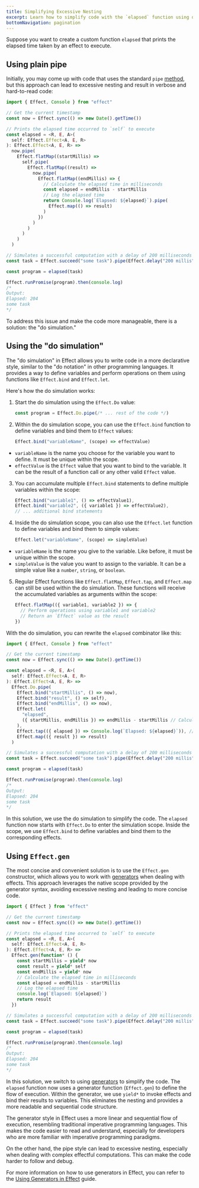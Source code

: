 ```yaml
---
title: Simplifying Excessive Nesting
excerpt: Learn how to simplify code with the `elapsed` function using different approaches. The guide demonstrates using plain pipe, the "do simulation," and the concise `Effect.gen` constructor to calculate and log the elapsed time for an effect's execution. Choose the method that fits your coding style and enhances code readability.
bottomNavigation: pagination
---
```


Suppose you want to create a custom function `elapsed` that prints the elapsed time taken by an effect to execute.

## Using plain pipe

Initially, you may come up with code that uses the standard `pipe` [method](../essentials/pipeline#the-pipe-method), but this approach can lead to excessive nesting and result in verbose and hard-to-read code:

```ts twoslash
import { Effect, Console } from "effect"

// Get the current timestamp
const now = Effect.sync(() => new Date().getTime())

// Prints the elapsed time occurred to `self` to execute
const elapsed = <R, E, A>(
  self: Effect.Effect<A, E, R>
): Effect.Effect<A, E, R> =>
  now.pipe(
    Effect.flatMap((startMillis) =>
      self.pipe(
        Effect.flatMap((result) =>
          now.pipe(
            Effect.flatMap((endMillis) => {
              // Calculate the elapsed time in milliseconds
              const elapsed = endMillis - startMillis
              // Log the elapsed time
              return Console.log(`Elapsed: ${elapsed}`).pipe(
                Effect.map(() => result)
              )
            })
          )
        )
      )
    )
  )

// Simulates a successful computation with a delay of 200 milliseconds
const task = Effect.succeed("some task").pipe(Effect.delay("200 millis"))

const program = elapsed(task)

Effect.runPromise(program).then(console.log)
/*
Output:
Elapsed: 204
some task
*/
```

To address this issue and make the code more manageable, there is a solution: the "do simulation."

## Using the "do simulation"

The "do simulation" in Effect allows you to write code in a more declarative style, similar to the "do notation" in other programming languages. It provides a way to define variables and perform operations on them using functions like `Effect.bind` and `Effect.let`.

Here's how the do simulation works:

1. Start the do simulation using the `Effect.Do` value:

   ```ts
   const program = Effect.Do.pipe(/* ... rest of the code */)
   ```

2. Within the do simulation scope, you can use the `Effect.bind` function to define variables and bind them to `Effect` values:

   ```ts
   Effect.bind("variableName", (scope) => effectValue)
   ```

- `variableName` is the name you choose for the variable you want to define. It must be unique within the scope.
- `effectValue` is the `Effect` value that you want to bind to the variable. It can be the result of a function call or any other valid `Effect` value.

3. You can accumulate multiple `Effect.bind` statements to define multiple variables within the scope:

   ```ts
   Effect.bind("variable1", () => effectValue1),
   Effect.bind("variable2", ({ variable1 }) => effectValue2),
   // ... additional bind statements
   ```

4. Inside the do simulation scope, you can also use the `Effect.let` function to define variables and bind them to simple values:

   ```ts
   Effect.let("variableName", (scope) => simpleValue)
   ```

- `variableName` is the name you give to the variable. Like before, it must be unique within the scope.
- `simpleValue` is the value you want to assign to the variable. It can be a simple value like a `number`, `string`, or `boolean`.

5. Regular Effect functions like `Effect.flatMap`, `Effect.tap`, and `Effect.map` can still be used within the do simulation. These functions will receive the accumulated variables as arguments within the scope:

   ```ts
   Effect.flatMap(({ variable1, variable2 }) => {
     // Perform operations using variable1 and variable2
     // Return an `Effect` value as the result
   })
   ```

With the do simulation, you can rewrite the `elapsed` combinator like this:

```ts twoslash
import { Effect, Console } from "effect"

// Get the current timestamp
const now = Effect.sync(() => new Date().getTime())

const elapsed = <R, E, A>(
  self: Effect.Effect<A, E, R>
): Effect.Effect<A, E, R> =>
  Effect.Do.pipe(
    Effect.bind("startMillis", () => now),
    Effect.bind("result", () => self),
    Effect.bind("endMillis", () => now),
    Effect.let(
      "elapsed",
      ({ startMillis, endMillis }) => endMillis - startMillis // Calculate the elapsed time in milliseconds
    ),
    Effect.tap(({ elapsed }) => Console.log(`Elapsed: ${elapsed}`)), // Log the elapsed time
    Effect.map(({ result }) => result)
  )

// Simulates a successful computation with a delay of 200 milliseconds
const task = Effect.succeed("some task").pipe(Effect.delay("200 millis"))

const program = elapsed(task)

Effect.runPromise(program).then(console.log)
/*
Output:
Elapsed: 204
some task
*/
```

In this solution, we use the do simulation to simplify the code. The `elapsed` function now starts with `Effect.Do` to enter the simulation scope.
Inside the scope, we use `Effect.bind` to define variables and bind them to the corresponding effects.

## Using `Effect.gen`

The most concise and convenient solution is to use the `Effect.gen` constructor, which allows you to work with [generators](https://developer.mozilla.org/en-US/docs/Web/JavaScript/Reference/Global_Objects/Generator) when dealing with effects. This approach leverages the native scope provided by the generator syntax, avoiding excessive nesting and leading to more concise code.

```ts twoslash
import { Effect } from "effect"

// Get the current timestamp
const now = Effect.sync(() => new Date().getTime())

// Prints the elapsed time occurred to `self` to execute
const elapsed = <R, E, A>(
  self: Effect.Effect<A, E, R>
): Effect.Effect<A, E, R> =>
  Effect.gen(function* () {
    const startMillis = yield* now
    const result = yield* self
    const endMillis = yield* now
    // Calculate the elapsed time in milliseconds
    const elapsed = endMillis - startMillis
    // Log the elapsed time
    console.log(`Elapsed: ${elapsed}`)
    return result
  })

// Simulates a successful computation with a delay of 200 milliseconds
const task = Effect.succeed("some task").pipe(Effect.delay("200 millis"))

const program = elapsed(task)

Effect.runPromise(program).then(console.log)
/*
Output:
Elapsed: 204
some task
*/
```

In this solution, we switch to using [generators](https://developer.mozilla.org/en-US/docs/Web/JavaScript/Reference/Global_Objects/Generator) to simplify the code. The `elapsed` function now uses a generator function (`Effect.gen`) to define the flow of execution. Within the generator, we use `yield*` to invoke effects and bind their results to variables. This eliminates the nesting and provides a more readable and sequential code structure.

The generator style in Effect uses a more linear and sequential flow of execution, resembling traditional imperative programming languages. This makes the code easier to read and understand, especially for developers who are more familiar with imperative programming paradigms.

On the other hand, the pipe style can lead to excessive nesting, especially when dealing with complex effectful computations. This can make the code harder to follow and debug.

For more information on how to use generators in Effect, you can refer to the [Using Generators in Effect](../essentials/using-generators) guide.
